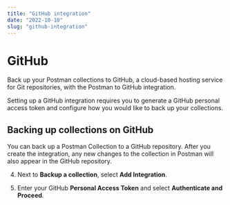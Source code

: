 ```yaml
---
title: "GitHub integration"
date: "2022-10-10"
slug: "github-integration"
---
```



# GitHub

Back up your Postman collections to GitHub, a cloud-based hosting service for Git repositories, with the Postman to GitHub integration.

Setting up a GitHub integration requires you to generate a GitHub personal access token and configure how you would like to back up your collections.

## Backing up collections on GitHub

 You can back up a Postman Collection to a GitHub repository. After you create the integration, any new changes to the collection in Postman will also appear in the GitHub repository.

<SearchIntegration integration="GitHub" />

4. Next to **Backup a collection**, select **Add Integration**.

1. Enter your GitHub **Personal Access Token** and select **Authenticate and Proceed**.